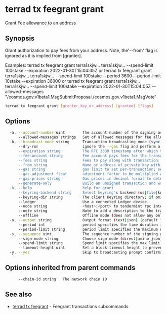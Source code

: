 # terrad tx feegrant grant

Grant Fee allowance to an address

## Synopsis

Grant authorization to pay fees from your address. Note, the'--from' flag is
				ignored as it is implied from [granter].

Examples:
terrad tx feegrant grant terra1skjw... terra1skjw... --spend-limit 100stake --expiration 2022-01-30T15:04:05Z or
terrad tx feegrant grant terra1skjw... terra1skjw... --spend-limit 100stake --period 3600 --period-limit 10stake --expiration 36000 or
terrad tx feegrant grant terra1skjw... terra1skjw... --spend-limit 100stake --expiration 2022-01-30T15:04:05Z 
	--allowed-messages "/cosmos.gov.v1beta1.MsgSubmitProposal,/cosmos.gov.v1beta1.MsgVote"

```sh Terrad
terrad tx feegrant grant [granter_key_or_address] [grantee] [flags]
```

## Options

```sh Terrad
  -a, --account-number uint        The account number of the signing account (offline mode only)
      --allowed-messages strings   Set of allowed messages for fee allowance
  -b, --broadcast-mode string      Transaction broadcasting mode (sync|async|block) (default "sync")
      --dry-run                    ignore the --gas flag and perform a simulation of a transaction, but don't broadcast it (when enabled, the local Keybase is not accessible)
      --expiration string          The RFC 3339 timestamp after which the grant expires for the user
      --fee-account string         Fee account pays fees for the transaction instead of deducting from the signer
      --fees string                Fees to pay along with transaction; eg: 10uatom
      --from string                Name or address of private key with which to sign
      --gas string                 gas limit to set per-transaction; set to "auto" to calculate sufficient gas automatically (default 200000)
      --gas-adjustment float       adjustment factor to be multiplied against the estimate returned by the tx simulation; if the gas limit is set manually this flag is ignored  (default 1)
      --gas-prices string          Gas prices in decimal format to determine the transaction fee (e.g. 0.1uatom)
      --generate-only              Build an unsigned transaction and write it to STDOUT (when enabled, the local Keybase is not accessible)
  -h, --help                       help for grant
      --keyring-backend string     Select keyring's backend (os|file|kwallet|pass|test|memory) (default "os")
      --keyring-dir string         The client Keyring directory; if omitted, the default 'home' directory will be used
      --ledger                     Use a connected Ledger device
      --node string                <host>:<port> to tendermint rpc interface for this chain (default "tcp://localhost:26657")
      --note string                Note to add a description to the transaction (previously --memo)
      --offline                    Offline mode (does not allow any online functionality
  -o, --output string              Output format (text|json) (default "json")
      --period int                 period specifies the time duration in which period_spend_limit coins can be spent before that allowance is reset
      --period-limit string        period limit specifies the maximum number of coins that can be spent in the period
  -s, --sequence uint              The sequence number of the signing account (offline mode only)
      --sign-mode string           Choose sign mode (direct|amino-json), this is an advanced feature
      --spend-limit string         Spend limit specifies the max limit can be used, if not mentioned there is no limit
      --timeout-height uint        Set a block timeout height to prevent the tx from being committed past a certain height
  -y, --yes                        Skip tx broadcasting prompt confirmation
```

## Options inherited from parent commands

```
      --chain-id string   The network chain ID
```

## See also

* [terrad tx feegrant](terrad_tx_feegrant.mdx)	 - Feegrant transactions subcommands


